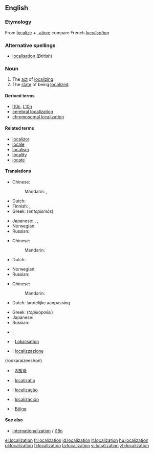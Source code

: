 {{wikipedia}}
{{also|localisation}}
==English==

===Etymology===
From [[localize]] + [[-ation]]; compare French ''[[localisation#French|localisation]]''

===Alternative spellings===
* [[localisation]] (''British'')

===Noun===
{{en-noun}}

# The [[act]] of [[localize|localizing]].
# The [[state]] of being [[localized]].

====Derived terms====
* [[l10n]], [[L10n]]
* [[cerebral localization]]
* [[chromosomal localization]]

====Related terms====
* [[localizor]]
* [[locale]]
* [[localism]]
* [[locality]]
* [[locate]]

====Translations====
{{trans-top|act of localizing}}
* Chinese:
*: Mandarin: {{t-|cmn|本地化|tr=běndìhuà|sc=Hani}},  {{t|cmn|地方化|tr=dìfānghuà|sc=Hani}}
* Dutch: {{t+|nl|lokalisatie|f}}
* Finnish: {{t+|fi|lokalisoida}}, {{t+|fi|kotoistaa}}
* Greek: {{t+|el|εντοπισμός|m}} (''entopismós'')
{{trans-mid}}
* Japanese: {{t|ja|局在化|tr=きょくざいか, kyokuzaika}},  {{t|ja|局所化|tr=きょくしょか, kyokushoka}},  {{t|ja|地方化|tr=ちほうか, chihōka}}
* Norwegian: {{t-|no|lokalisering|f}}
* Russian: {{t+|ru|локализация|f|tr=lokalizácija}}
{{trans-bottom}}

{{trans-top|state of being localized}}
* Chinese:
*: Mandarin: {{t-|cmn|本地化|tr=běndìhuà|sc=Hani}}
* Dutch: {{t+|nl|lokalisatie|f}}
{{trans-mid}}
* Norwegian: {{t-|no|lokalisering|f}}
* Russian: {{t|ru|локализованность|f|tr=lokalizóvannost'}}
{{trans-bottom}}

{{trans-top|software engineering: act or process of making a product suitable for use in a particular country or region}}
* Chinese:
*: Mandarin: {{t-|cmn|本地化|tr=běndìhuà|sc=Hani}}
* Dutch: landelijke aanpassing
{{trans-mid}}
* Greek: {{t|el|τοπικοποίηση|f}} (''topikopoíisi'')
* Japanese: {{t-|ja|ローカライゼーション|tr=rōkaraizēshon}}
* Russian: {{t+|ru|локализация|f|tr=lokalizácija}}
{{trans-bottom}}

{{checktrans-top}}
* {{ttbc|French}}: {{t+|fr|localisation|f}}
* {{ttbc|German}}: [[Lokalisation]]
* {{ttbc|Italian}}: [[localizzazione]]
{{trans-mid}}
(rookaraizeeshon)
* {{ttbc|Korean}}: [[지방화]]
* {{ttbc|Latin}}: [[localizatio]]
* {{ttbc|Portuguese}}: [[localização]]
* {{ttbc|Spanish}}: [[localización]]
* {{ttbc|Turkish}}: [[Bölge]]
{{trans-bottom}}

====See also====
* [[internationalization]] / [[i18n]]

[[el:localization]]
[[fr:localization]]
[[id:localization]]
[[it:localization]]
[[hu:localization]]
[[pl:localization]]
[[fi:localization]]
[[ta:localization]]
[[vi:localization]]
[[zh:localization]]
